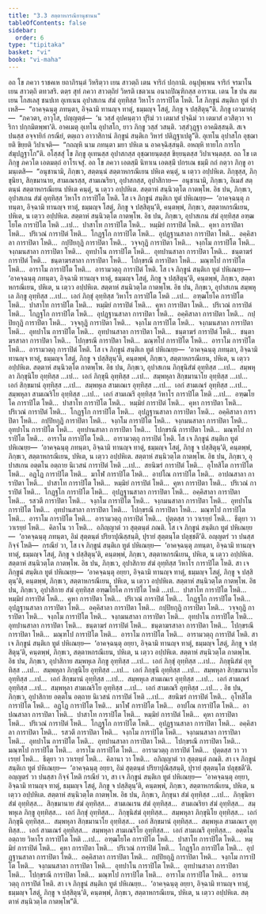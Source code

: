 ```yaml
---
title: "3.3 สตฺตาหกรณียานุชานน"
tableOfContents: false
sidebar:
  order: 6
type: "tipitaka"
basket: "vi"
book: "vi-maha"
---
```



<DynamicBreadcrumb />

<Division number="187" book="vi-maha">

<Paragraph number="826" book="vi-maha">
อถ โข ภควา ราชคเห ยถาภิรนฺตํ วิหริตฺวา เยน สาวตฺถิ เตน จาริกํ ปกฺกามิ. อนุปุพฺเพน จาริกํ จรมาโน เยน สาวตฺถิ ตทวสริ. ตตฺร สุทํ ภควา สาวตฺถิยํ วิหรติ เชตวเน อนาถปิณฺฑิกสฺส อาราเม. เตน โข ปน สมเยน โกสเลสุ ชนปเท อุเทเนน อุปาสเกน สํฆํ อุทฺทิสฺส วิหาโร การาปิโต โหติ. โส ภิกฺขูนํ สนฺติเก ทูตํ ปาเหสิ—  “อาคจฺฉนฺตุ ภทนฺตา, อิจฺฉามิ ทานญฺจ ทาตุํ, ธมฺมญฺจ โสตุํ, ภิกฺขู จ ปสฺสิตุนฺ”ติ. ภิกฺขู เอวมาหํสุ—  “ภควตา, อาวุโส, ปญฺญตฺตํ—  ‘น วสฺสํ อุปคนฺตฺวา ปุริมํ วา เตมาสํ ปจฺฉิมํ วา เตมาสํ อวสิตฺวา จาริกา ปกฺกมิตพฺพา’ติ. อาคเมตุ อุเทโน อุปาสโก, ยาว ภิกฺขู วสฺสํ วสนฺติ. วสฺสํวุฏฺฐา อาคมิสฺสนฺติ. สเจ ปนสฺส อจฺจายิกํ กรณียํ, ตตฺเถว อาวาสิกานํ ภิกฺขูนํ สนฺติเก วิหารํ ปติฏฺฐาเปตู”ติ. อุเทโน อุปาสโก อุชฺฌายติ ขิยฺยติ วิปาเจติ—  “กถญฺหิ นาม ภทนฺตา มยา ปหิเต น อาคจฺฉิสฺสนฺติ. อหญฺหิ ทายโก การโก สํฆุปฏฺฐาโก”ติ.
</Paragraph>

<Paragraph number="827" book="vi-maha">
อโสฺสสุํ โข ภิกฺขู อุเทนสฺส อุปาสกสฺส อุชฺฌายนฺตสฺส ขิยฺยนฺตสฺส วิปาเจนฺตสฺส. อถ โข เต ภิกฺขู ภควโต เอตมตฺถํ อาโรเจสุํ. อถ โข ภควา เอตสฺมึ นิทาเน เอตสฺมึ ปกรเณ ธมฺมึ กถํ กตฺวา ภิกฺขู อามนฺเตสิ—  “อนุชานามิ, ภิกฺขเว, สตฺตนฺนํ สตฺตาหกรณีเยน ปหิเต คนฺตุํ, น เตฺวว อปฺปหิเต. ภิกฺขุสฺส, ภิกฺขุนิยา, สิกฺขมานาย, สามเณรสฺส, สามเณริยา, อุปาสกสฺส, อุปาสิกาย—  อนุชานามิ, ภิกฺขเว, อิเมสํ สตฺตนฺนํ สตฺตาหกรณีเยน ปหิเต คนฺตุํ, น เตฺวว อปฺปหิเต. สตฺตาหํ สนฺนิวตฺโต กาตพฺโพ.
</Paragraph>

</Division>
<Division number="188" book="vi-maha">

<Paragraph number="828" book="vi-maha">
อิธ ปน, ภิกฺขเว, อุปาสเกน สํฆํ อุทฺทิสฺส วิหาโร การาปิโต โหติ. โส เจ ภิกฺขูนํ สนฺติเก ทูตํ ปหิเณยฺย—  ‘อาคจฺฉนฺตุ ภทนฺตา, อิจฺฉามิ ทานญฺจ ทาตุํ, ธมฺมญฺจ โสตุํ, ภิกฺขู จ ปสฺสิตุนฺ’ติ, คนฺตพฺพํ, ภิกฺขเว, สตฺตาหกรณีเยน, ปหิเต, น เตฺวว อปฺปหิเต. สตฺตาหํ สนฺนิวตฺโต กาตพฺโพ.
</Paragraph>

<Paragraph number="829" book="vi-maha">
อิธ ปน, ภิกฺขเว, อุปาสเกน สํฆํ อุทฺทิสฺส อฑฺฒโยโค การาปิโต โหติ …เป…  ปาสาโท การาปิโต โหติ…  หมฺมิยํ การาปิตํ โหติ…  คุหา การาปิตา โหติ…  ปริเวณํ การาปิตํ โหติ…  โกฏฺฐโก การาปิโต โหติ…  อุปฏฺฐานสาลา การาปิตา โหติ…  อคฺคิสาลา การาปิตา โหติ…  กปฺปิยกุฏิ การาปิตา โหติ…  วจฺจกุฏิ การาปิตา โหติ…  จงฺกโม การาปิโต โหติ…  จงฺกมนสาลา การาปิตา โหติ…  อุทปาโน การาปิโต โหติ…  อุทปานสาลา การาปิตา โหติ…  ชนฺตาฆรํ การาปิตํ โหติ…  ชนฺตาฆรสาลา การาปิตา โหติ…  โปกฺขรณี การาปิตา โหติ…  มณฺฑโป การาปิโต โหติ…  อาราโม การาปิโต โหติ…  อารามวตฺถุ การาปิตํ โหติ. โส เจ ภิกฺขูนํ สนฺติเก ทูตํ ปหิเณยฺย—  ‘อาคจฺฉนฺตุ ภทนฺตา, อิจฺฉามิ ทานญฺจ ทาตุํ, ธมฺมญฺจ โสตุํ, ภิกฺขู จ ปสฺสิตุนฺ’ติ, คนฺตพฺพํ, ภิกฺขเว, สตฺตาหกรณีเยน, ปหิเต, น เตฺวว อปฺปหิเต. สตฺตาหํ สนฺนิวตฺโต กาตพฺโพ.
</Paragraph>

<Paragraph number="830" book="vi-maha">
อิธ ปน, ภิกฺขเว, อุปาสเกน สมฺพหุเล ภิกฺขู อุทฺทิสฺส …เป…  เอกํ ภิกฺขุํ อุทฺทิสฺส วิหาโร การาปิโต โหติ …เป…  อฑฺฒโยโค การาปิโต โหติ…  ปาสาโท การาปิโต โหติ…  หมฺมิยํ การาปิตํ โหติ…  คุหา การาปิตา โหติ…  ปริเวณํ การาปิตํ โหติ…  โกฏฺฐโก การาปิโต โหติ…  อุปฏฺฐานสาลา การาปิตา โหติ…  อคฺคิสาลา การาปิตา โหติ…  กปฺปิยกุฏิ การาปิตา โหติ…  วจฺจกุฏิ การาปิตา โหติ…  จงฺกโม การาปิโต โหติ…  จงฺกมนสาลา การาปิตา โหติ…  อุทปาโน การาปิโต โหติ…  อุทปานสาลา การาปิตา โหติ…  ชนฺตาฆรํ การาปิตํ โหติ…  ชนฺตาฆรสาลา การาปิตา โหติ…  โปกฺขรณี การาปิตา โหติ…  มณฺฑโป การาปิโต โหติ…  อาราโม การาปิโต โหติ…  อารามวตฺถุ การาปิตํ โหติ. โส เจ ภิกฺขูนํ สนฺติเก ทูตํ ปหิเณยฺย—  ‘อาคจฺฉนฺตุ ภทนฺตา, อิจฺฉามิ ทานญฺจ ทาตุํ, ธมฺมญฺจ โสตุํ, ภิกฺขู จ ปสฺสิตุนฺ’ติ, คนฺตพฺพํ, ภิกฺขเว, สตฺตาหกรณีเยน, ปหิเต, น เตฺวว อปฺปหิเต. สตฺตาหํ สนฺนิวตฺโต กาตพฺโพ.
</Paragraph>

<Paragraph number="831" book="vi-maha">
อิธ ปน, ภิกฺขเว, อุปาสเกน ภิกฺขุนิสํฆํ อุทฺทิสฺส …เป…  สมฺพหุลา ภิกฺขุนิโย อุทฺทิสฺส …เป…  เอกํ ภิกฺขุนึ อุทฺทิสฺส …เป…  สมฺพหุลา สิกฺขมานาโย อุทฺทิสฺส …เป…  เอกํ สิกฺขมานํ อุทฺทิสฺส …เป…  สมฺพหุเล สามเณเร อุทฺทิสฺส …เป…  เอกํ สามเณรํ อุทฺทิสฺส …เป…  สมฺพหุลา สามเณริโย อุทฺทิสฺส …เป…  เอกํ สามเณรึ อุทฺทิสฺส วิหาโร การาปิโต โหติ …เป…  อฑฺฒโยโค การาปิโต โหติ…  ปาสาโท การาปิโต โหติ…  หมฺมิยํ การาปิตํ โหติ…  คุหา การาปิตา โหติ…  ปริเวณํ การาปิตํ โหติ…  โกฏฺฐโก การาปิโต โหติ…  อุปฏฺฐานสาลา การาปิตา โหติ…  อคฺคิสาลา การาปิตา โหติ…  กปฺปิยกุฏิ การาปิตา โหติ…  จงฺกโม การาปิโต โหติ…  จงฺกมนสาลา การาปิตา โหติ…  อุทปาโน การาปิโต โหติ…  อุทปานสาลา การาปิตา โหติ…  โปกฺขรณี การาปิตา โหติ…  มณฺฑโป การาปิโต โหติ…  อาราโม การาปิโต โหติ…  อารามวตฺถุ การาปิตํ โหติ. โส เจ ภิกฺขูนํ สนฺติเก ทูตํ ปหิเณยฺย—  ‘อาคจฺฉนฺตุ ภทนฺตา, อิจฺฉามิ ทานญฺจ ทาตุํ, ธมฺมญฺจ โสตุํ, ภิกฺขู จ ปสฺสิตุนฺ’ติ, คนฺตพฺพํ, ภิกฺขเว, สตฺตาหกรณีเยน, ปหิเต, น เตฺวว อปฺปหิเต. สตฺตาหํ สนฺนิวตฺโต กาตพฺโพ.
</Paragraph>

</Division>
<Division number="189" book="vi-maha">

<Paragraph number="832" book="vi-maha">
อิธ ปน, ภิกฺขเว, อุปาสเกน อตฺตโน อตฺถาย นิเวสนํ การาปิตํ โหติ …เป…  สยนิฆรํ การาปิตํ โหติ…  อุโทสิโต การาปิโต โหติ…  อฏฺโฏ การาปิโต โหติ…  มาโฬ การาปิโต โหติ…  อาปโณ การาปิโต โหติ…  อาปณสาลา การาปิตา โหติ…  ปาสาโท การาปิโต โหติ…  หมฺมิยํ การาปิตํ โหติ…  คุหา การาปิตา โหติ…  ปริเวณํ การาปิตํ โหติ…  โกฏฺฐโก การาปิโต โหติ…  อุปฏฺฐานสาลา การาปิตา โหติ…  อคฺคิสาลา การาปิตา โหติ…  รสวตี การาปิตา โหติ…  จงฺกโม การาปิโต โหติ…  จงฺกมนสาลา การาปิตา โหติ…  อุทปาโน การาปิโต โหติ…  อุทปานสาลา การาปิตา โหติ…  โปกฺขรณี การาปิตา โหติ…  มณฺฑโป การาปิโต โหติ…  อาราโม การาปิโต โหติ…  อารามวตฺถุ การาปิตํ โหติ…  ปุตฺตสฺส วา วาเรยฺยํ โหติ…  ธีตุยา วา วาเรยฺยํ โหติ…  คิลาโน วา โหติ…  อภิญฺญาตํ วา สุตฺตนฺตํ ภณติ. โส เจ ภิกฺขูนํ สนฺติเก ทูตํ ปหิเณยฺย—  ‘อาคจฺฉนฺตุ ภทนฺตา, อิมํ สุตฺตนฺตํ ปริยาปุณิสฺสนฺติ, ปุรายํ สุตฺตนฺโต ปลุชฺชตี’ติ. อญฺญตรํ วา ปนสฺส กิจฺจํ โหติ—  กรณียํ วา, โส เจ ภิกฺขูนํ สนฺติเก ทูตํ ปหิเณยฺย—  ‘อาคจฺฉนฺตุ ภทนฺตา, อิจฺฉามิ ทานญฺจ ทาตุํ, ธมฺมญฺจ โสตุํ, ภิกฺขู จ ปสฺสิตุนฺ’ติ, คนฺตพฺพํ, ภิกฺขเว, สตฺตาหกรณีเยน, ปหิเต, น เตฺวว อปฺปหิเต. สตฺตาหํ สนฺนิวตฺโต กาตพฺโพ.
</Paragraph>

</Division>
<Division number="190" book="vi-maha">

<Paragraph number="833" book="vi-maha">
อิธ ปน, ภิกฺขเว, อุปาสิกาย สํฆํ อุทฺทิสฺส วิหาโร การาปิโต โหติ. สา เจ ภิกฺขูนํ สนฺติเก ทูตํ ปหิเณยฺย—  ‘อาคจฺฉนฺตุ อยฺยา, อิจฺฉามิ ทานญฺจ ทาตุํ, ธมฺมญฺจ โสตุํ, ภิกฺขู จ ปสฺสิตุนฺ’ติ, คนฺตพฺพํ, ภิกฺขเว, สตฺตาหกรณีเยน, ปหิเต, น เตฺวว อปฺปหิเต. สตฺตาหํ สนฺนิวตฺโต กาตพฺโพ.
</Paragraph>

<Paragraph number="834" book="vi-maha">
อิธ ปน, ภิกฺขเว, อุปาสิกาย สํฆํ อุทฺทิสฺส อฑฺฒโยโค การาปิโต โหติ …เป…  ปาสาโท การาปิโต โหติ…  หมฺมิยํ การาปิตํ โหติ…  คุหา การาปิตา โหติ…  ปริเวณํ การาปิตํ โหติ…  โกฏฺฐโก การาปิโต โหติ…  อุปฏฺฐานสาลา การาปิตา โหติ…  อคฺคิสาลา การาปิตา โหติ…  กปฺปิยกุฏิ การาปิตา โหติ…  วจฺจกุฏิ การาปิตา โหติ…  จงฺกโม การาปิโต โหติ…  จงฺกมนสาลา การาปิตา โหติ…  อุทปาโน การาปิโต โหติ…  อุทปานสาลา การาปิตา โหติ…  ชนฺตาฆรํ การาปิตํ โหติ…  ชนฺตาฆรสาลา การาปิตา โหติ…  โปกฺขรณี การาปิตา โหติ…  มณฺฑโป การาปิโต โหติ…  อาราโม การาปิโต โหติ…  อารามวตฺถุ การาปิตํ โหติ. สา เจ ภิกฺขูนํ สนฺติเก ทูตํ ปหิเณยฺย—  ‘อาคจฺฉนฺตุ อยฺยา, อิจฺฉามิ ทานญฺจ ทาตุํ, ธมฺมญฺจ โสตุํ, ภิกฺขู จ ปสฺสิตุนฺ’ติ, คนฺตพฺพํ, ภิกฺขเว, สตฺตาหกรณีเยน, ปหิเต, น เตฺวว อปฺปหิเต. สตฺตาหํ สนฺนิวตฺโต กาตพฺโพ.
</Paragraph>

<Paragraph number="835" book="vi-maha">
อิธ ปน, ภิกฺขเว, อุปาสิกาย สมฺพหุเล ภิกฺขู อุทฺทิสฺส …เป…  เอกํ ภิกฺขุํ อุทฺทิสฺส …เป…  ภิกฺขุนิสํฆํ อุทฺทิสฺส …เป…  สมฺพหุลา ภิกฺขุนิโย อุทฺทิสฺส …เป…  เอกํ ภิกฺขุนึ อุทฺทิสฺส …เป…  สมฺพหุลา สิกฺขมานาโย อุทฺทิสฺส …เป…  เอกํ สิกฺขมานํ อุทฺทิสฺส …เป…  สมฺพหุเล สามเณเร อุทฺทิสฺส …เป…  เอกํ สามเณรํ อุทฺทิสฺส …เป…  สมฺพหุลา สามเณริโย อุทฺทิสฺส …เป…  เอกํ สามเณรึ อุทฺทิสฺส …เป… .
</Paragraph>

</Division>
<Division number="191" book="vi-maha">

<Paragraph number="836" book="vi-maha">
อิธ ปน, ภิกฺขเว, อุปาสิกาย อตฺตโน อตฺถาย นิเวสนํ การาปิตํ โหติ …เป…  สยนิฆรํ การาปิตํ โหติ…  อุโทสิโต การาปิโต โหติ…  อฏฺโฏ การาปิโต โหติ…  มาโฬ การาปิโต โหติ…  อาปโณ การาปิโต โหติ…  อาปณสาลา การาปิตา โหติ…  ปาสาโท การาปิโต โหติ…  หมฺมิยํ การาปิตํ โหติ…  คุหา การาปิตา โหติ…  ปริเวณํ การาปิตํ โหติ…  โกฏฺฐโก การาปิโต โหติ…  อุปฏฺฐานสาลา การาปิตา โหติ…  อคฺคิสาลา การาปิตา โหติ…  รสวตี การาปิตา โหติ…  จงฺกโม การาปิโต โหติ…  จงฺกมนสาลา การาปิตา โหติ…  อุทปาโน การาปิโต โหติ…  อุทปานสาลา การาปิตา โหติ…  โปกฺขรณี การาปิตา โหติ…  มณฺฑโป การาปิโต โหติ…  อาราโม การาปิโต โหติ…  อารามวตฺถุ การาปิตํ โหติ…  ปุตฺตสฺส วา วาเรยฺยํ โหติ…  ธีตุยา วา วาเรยฺยํ โหติ…  คิลานา วา โหติ…  อภิญฺญาตํ วา สุตฺตนฺตํ ภณติ. สา เจ ภิกฺขูนํ สนฺติเก ทูตํ ปหิเณยฺย—  ‘อาคจฺฉนฺตุ อยฺยา, อิมํ สุตฺตนฺตํ ปริยาปุณิสฺสนฺติ, ปุรายํ สุตฺตนฺโต ปลุชฺชตี’ติ. อญฺญตรํ วา ปนสฺสา กิจฺจํ โหติ กรณียํ วา, สา เจ ภิกฺขูนํ สนฺติเก ทูตํ ปหิเณยฺย—  ‘อาคจฺฉนฺตุ อยฺยา, อิจฺฉามิ ทานญฺจ ทาตุํ, ธมฺมญฺจ โสตุํ, ภิกฺขู จ ปสฺสิตุนฺ’ติ, คนฺตพฺพํ, ภิกฺขเว, สตฺตาหกรณีเยน, ปหิเต, น เตฺวว อปฺปหิเต. สตฺตาหํ สนฺนิวตฺโต กาตพฺโพ.
</Paragraph>

</Division>
<Division number="192" book="vi-maha">

<Paragraph number="837" book="vi-maha">
อิธ ปน, ภิกฺขเว, ภิกฺขุนา สํฆํ อุทฺทิสฺส …เป…  ภิกฺขุนิยา สํฆํ อุทฺทิสฺส…  สิกฺขมานาย สํฆํ อุทฺทิสฺส…  สามเณเรน สํฆํ อุทฺทิสฺส…  สามเณริยา สํฆํ อุทฺทิสฺส…  สมฺพหุเล ภิกฺขู อุทฺทิสฺส…  เอกํ ภิกฺขุํ อุทฺทิสฺส…  ภิกฺขุนิสํฆํ อุทฺทิสฺส…  สมฺพหุลา ภิกฺขุนิโย อุทฺทิสฺส…  เอกํ ภิกฺขุนึ อุทฺทิสฺส…  สมฺพหุลา สิกฺขมานาโย อุทฺทิสฺส…  เอกํ สิกฺขมานํ อุทฺทิสฺส…  สมฺพหุเล สามเณเร อุทฺทิสฺส…  เอกํ สามเณรํ อุทฺทิสฺส…  สมฺพหุลา สามเณริโย อุทฺทิสฺส…  เอกํ สามเณรึ อุทฺทิสฺส…  อตฺตโน อตฺถาย วิหาโร การาปิโต โหติ …เป…  อฑฺฒโยโค การาปิโต โหติ…  ปาสาโท การาปิโต โหติ…  หมฺมิยํ การาปิตํ โหติ…  คุหา การาปิตา โหติ…  ปริเวณํ การาปิตํ โหติ…  โกฏฺฐโก การาปิโต โหติ…  อุปฏฺฐานสาลา การาปิตา โหติ…  อคฺคิสาลา การาปิตา โหติ…  กปฺปิยกุฏิ การาปิตา โหติ…  จงฺกโม การาปิโต โหติ…  จงฺกมนสาลา การาปิตา โหติ…  อุทปาโน การาปิโต โหติ…  อุทปานสาลา การาปิตา โหติ…  โปกฺขรณี การาปิตา โหติ…  มณฺฑโป การาปิโต โหติ…  อาราโม การาปิโต โหติ…  อารามวตฺถุ การาปิตํ โหติ. สา เจ ภิกฺขูนํ สนฺติเก ทูตํ ปหิเณยฺย…  ‘อาคจฺฉนฺตุ อยฺยา, อิจฺฉามิ ทานญฺจ ทาตุํ, ธมฺมญฺจ โสตุํ, ภิกฺขู จ ปสฺสิตุนฺ’ติ, คนฺตพฺพํ, ภิกฺขเว, สตฺตาหกรณีเยน, ปหิเต, น เตฺวว อปฺปหิเต. สตฺตาหํ สนฺนิวตฺโต กาตพฺโพ”ติ.
</Paragraph>
</Division>